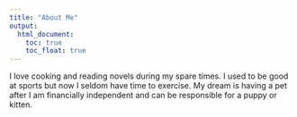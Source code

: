 ```yaml
---
title: "About Me"
output: 
  html_document:
    toc: true
    toc_float: true
---
```



I love cooking and reading novels during my spare times.
I used to be good at sports but now I seldom have time to exercise.
My dream is having a pet after I am financially independent and can be responsible for a puppy or kitten.
